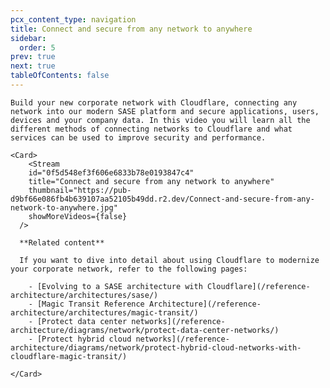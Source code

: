 ```yaml
---
pcx_content_type: navigation
title: Connect and secure from any network to anywhere
sidebar:
  order: 5
prev: true
next: true
tableOfContents: false
---
```



<Tabs>
  <TabItem label="Watch this episode">

    Build your new corporate network with Cloudflare, connecting any network into our modern SASE platform and secure applications, users, devices and your company data. In this video you will learn all the different methods of connecting networks to Cloudflare and what services can be used to improve security and performance.

    <Card>
        <Stream
        id="0f5d548ef3f606e6833b78e0193847c4"
        title="Connect and secure from any network to anywhere"
        thumbnail="https://pub-d9bf66e086fb4b639107aa52105b49dd.r2.dev/Connect-and-secure-from-any-network-to-anywhere.jpg"
        showMoreVideos={false}
      />

      **Related content**

      If you want to dive into detail about using Cloudflare to modernize your corporate network, refer to the following pages:

        - [Evolving to a SASE architecture with Cloudflare](/reference-architecture/architectures/sase/)
        - [Magic Transit Reference Architecture](/reference-architecture/architectures/magic-transit/)
        - [Protect data center networks](/reference-architecture/diagrams/network/protect-data-center-networks/)
        - [Protect hybrid cloud networks](/reference-architecture/diagrams/network/protect-hybrid-cloud-networks-with-cloudflare-magic-transit/)

    </Card>
  </TabItem>

  <TabItem label="Series overview">
    <Render file="sase-series-navigation" />
  </TabItem>
</Tabs>
